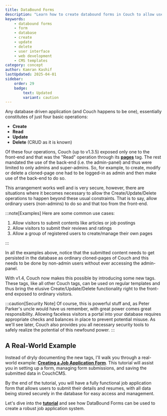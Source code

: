 ```yaml
---
title: DataBound Forms
description: "Learn how to create databound forms in Couch to allow users to create, update, and delete data from the database."
keywords:
    - databound forms
    - form
    - database
    - create
    - update
    - delete
    - user interface
    - web development
    - CMS templates
category: concept
author: Kamran Kashif
lastUpdated: 2025-04-01
sidebar:
    order: 29
    badge:
        text: Updated
        variant: caution
---
```



Any database driven application (and Couch happens to be one), essentially constitutes of just four basic operations:
- **Create**
- **Read**
- **Update**
- **Delete** (CRUD as it is known)

Of these four operations, Couch (up to v1.3.5) exposed only one to the front-end and that was the "Read" operation through its [**pages**](../../tags-reference/pages/) tag. The rest mandated the use of the back-end (i.e. the admin-panel) and thus were limited to only admins and super-admins. So, for example, to create, modify or delete a cloned-page one had to be logged-in as admin and then make use of the back-end to do so.

This arrangement works well and is very secure, however, there are situations where it becomes necessary to allow the Create/Update/Delete operations to happen beyond these usual constraints. That is to say, allow ordinary users (non-admins) to do so and that too from the front-end.

:::note[Examples]
Here are some common use cases:

<Steps>

1. Allow visitors to submit contents like articles or job postings
2. Allow visitors to submit their reviews and ratings
3. Allow a group of registered users to create/manage their own pages

</Steps>
:::

In all the examples above, notice that the submitted content needs to get persisted in the database as ordinary cloned-pages of Couch and this needs to be done by non-admin users without ever accessing the admin-panel.

With v1.4, Couch now makes this possible by introducing some new tags. These tags, like all other Couch tags, can be used on regular templates and thus bring the elusive Create/Update/Delete functionality right to the front-end exposed to ordinary visitors.

:::caution[Security Note]
Of course, this is powerful stuff and, as Peter Parker's uncle would have us remember, with great power comes great responsibility. Allowing faceless visitors a portal into your database requires appropriate checks and balances in place to prevent potential misuse. As we'll see later, Couch also provides you all necessary security tools to safely realize the potential of this newfound power.
:::

## A Real-World Example

Instead of dryly documenting the new tags, I'll walk you through a real-world example: [**Creating a Job Application Form**](../../tutorials/job-application-form/01-getting-started/). This tutorial will assist you in setting up a form, managing form submissions, and saving the submitted data in CouchCMS.

By the end of the tutorial, you will have a fully functional job application form that allows users to submit their details and resumes, with all data being stored securely in the database for easy access and management.

Let's dive into the [**tutorial**](../../tutorials/job-application-form/01-getting-started/) and see how DataBound Forms can be used to create a robust job application system.

